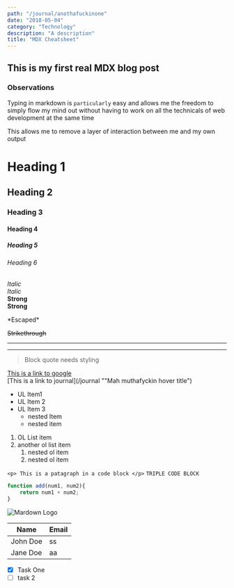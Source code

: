 ```yaml
---
path: "/journal/anothafuckinone"
date: "2018-05-04"
category: "Technology"
description: "A description"
title: "MDX Cheatsheet"
---
```


## This is my first real MDX blog post

### Observations

Typing in markdown is `particularly` easy and allows me the freedom
to simply flow my mind out without having to work on all the technicals of 
web development at the same time  

This allows me to remove a layer of interaction between me and my own output  

<!-- Headings -->
# Heading 1
## Heading 2
### Heading 3
#### Heading 4
##### Heading 5
###### Heading 6

<!-- Emphasis -->
*Italic*  
_Italic_  
**Strong**  
__Strong__  


<!-- Escaping .md syntax -->
\*Escaped\*
  
~~Strikethrough~~  


<!-- Lines -->
---
___

<!-- Blockquotes -->
> Block quote needs styling

<!-- Links -->
[This is a link to google](http://google.com)  
[This is a link to journal](/journal
""Mah muthafyckin hover title")

<!-- Lists -->
* UL Item1
* UL Item 2
* UL Item 3
    * nested Item
    * nested item

1. OL List item
1. another ol list item
    1. nested ol item
    1. nested ol item

`<p> This is a patagraph in a code block </p>`
```TRIPLE CODE BLOCK ```
```javascript 
function add(num1, num2){
    return num1 + num2;
}
```

<!-- Images -->
![Mardown Logo](https://markdown-here.com/img/icon256.png)


<!-- Tables -->
|Name|Email|
|-|-|
|John Doe|ss|
|Jane Doe|aa|

<!-- TaskLists -->
* [x] Task One
* [ ] task 2